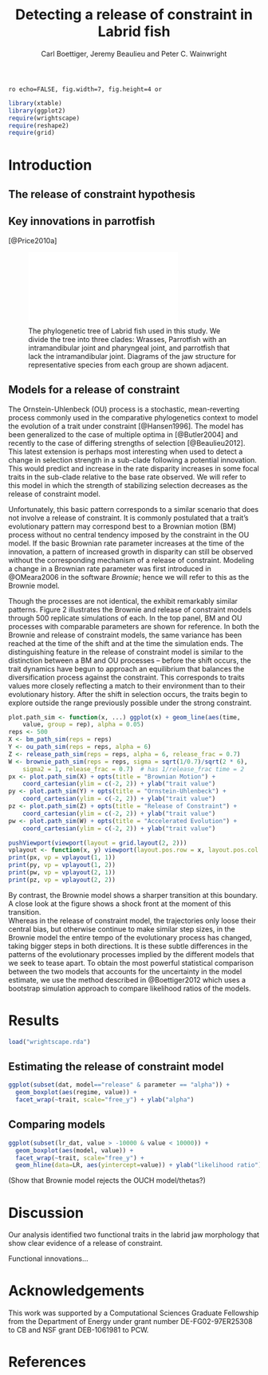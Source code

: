 % Detecting a release of constraint in Labrid fish
% Carl Boettiger, Jeremy Beaulieu and Peter C. Wainwright

`ro echo=FALSE, fig.width=7, fig.height=4 or`

``` r
library(xtable) 
library(ggplot2)
require(wrightscape)
require(reshape2)
require(grid)
````


# Introduction

## The release of constraint hypothesis

## Key innovations in parrotfish
[@Price2010a]


![The phylogenetic tree of Labrid fish used in this study.  We divide the tree into three clades: Wrasses, Parrotfish with an intramandibular joint and pharyngeal joint, and parrotfish that lack the intramandibular joint. Diagrams of the jaw structure for representative species from each group are shown adjacent.](figure/labrid_phylo.pdf)


## Models for a release of constraint 

The Ornstein-Uhlenbeck (OU) process is a stochastic, mean-reverting process
commonly used in the comparative phylogenetics context to model the evolution
of a trait under constraint [@Hansen1996].  The model has been generalized to 
the case of multiple optima in [@Butler2004] and recently to the case of 
differing strengths of selection [@Beaulieu2012].  This latest extension 
is perhaps most interesting when used to detect a change in selection strength
in a sub-clade following a potential innovation. This would predict and increase
in the rate disparity increases in some focal traits in the sub-clade relative
to the base rate observed.  We will refer to this model in which the strength
of stabilizing selection decreases as the release of constraint model.

Unfortunately, this basic pattern corresponds to a similar scenario that does
not involve a release of constraint.  It is commonly postulated that a trait's
evolutionary pattern may correspond best to a Brownian motion (BM) process
without no central tendency imposed by the constraint in the OU model.  If the
basic Brownian rate parameter increases at the time of the innovation, a pattern
of increased growth in disparity can still be observed without the corresponding
mechanism of a release of constraint.  Modeling a change in a Brownian rate 
parameter was first introduced in @OMeara2006 in the software *Brownie*; hence 
we will refer to this as the Brownie model. 

Though the processes are not identical, the exhibit remarkably similar patterns.
Figure 2 illustrates the Brownie and release of constraint models through 500 
replicate simulations of each.  In the top panel, BM and OU processes with 
comparable parameters are shown for reference.  In both the Brownie and release
of constraint models, the same variance has been reached at the time of the 
shift and at the time the simulation ends. The distinguishing feature in the
release of constraint model is similar to the distinction between a BM and OU
processes -- before the shift occurs, the trait dynamics have begun to approach
an equilibrium that balances the diversification process against the constraint.
This corresponds to traits values more closely reflecting a match to their 
environment than to their evolutionary history.  After the shift in selection 
occurs, the traits begin to explore outside the range previously possible under
the strong constraint.



``` r
plot.path_sim <- function(x, ...) ggplot(x) + geom_line(aes(time, 
    value, group = rep), alpha = 0.05)
reps <- 500
X <- bm_path_sim(reps = reps)
Y <- ou_path_sim(reps = reps, alpha = 6)
Z <- release_path_sim(reps = reps, alpha = 6, release_frac = 0.7)
W <- brownie_path_sim(reps = reps, sigma = sqrt(1/0.7)/sqrt(2 * 6), 
    sigma2 = 1, release_frac = 0.7)  # has 1/release_frac time = 2
px <- plot.path_sim(X) + opts(title = "Brownian Motion") +
    coord_cartesian(ylim = c(-2, 2)) + ylab("trait value")
py <- plot.path_sim(Y) + opts(title = "Ornstein-Uhlenbeck") + 
    coord_cartesian(ylim = c(-2, 2)) + ylab("trait value")
pz <- plot.path_sim(Z) + opts(title = "Release of Constraint") + 
    coord_cartesian(ylim = c(-2, 2)) + ylab("trait value")
pw <- plot.path_sim(W) + opts(title = "Accelerated Evolution") + 
    coord_cartesian(ylim = c(-2, 2)) + ylab("trait value")
````

``` r
pushViewport(viewport(layout = grid.layout(2, 2)))
vplayout <- function(x, y) viewport(layout.pos.row = x, layout.pos.col = y)
print(px, vp = vplayout(1, 1))
print(py, vp = vplayout(1, 2))
print(pw, vp = vplayout(2, 1))
print(pz, vp = vplayout(2, 2))
```` 

By contrast, the Brownie model shows a sharper transition at this boundary. A 
close look at the figure shows a shock front at the moment of this transition.  
Whereas in the release of constraint model, the trajectories only loose their
central bias, but otherwise continue to make similar step sizes, in the Brownie
model the entire tempo of the evolutionary process has changed, taking bigger
steps in both directions. It is these subtle differences in the patterns of the
evolutionary processes implied by the different models that we seek to tease apart.
To obtain the most powerful statistical comparison between the two models that
accounts for the uncertainty in the model estimate, we use the method described
in @Boettiger2012 which uses a bootstrap simulation approach to compare likelihood
ratios of the models.  








# Results

``` r
load("wrightscape.rda")
````


## Estimating the release of constraint model

``` r
ggplot(subset(dat, model=="release" & parameter == "alpha")) + 
  geom_boxplot(aes(regime, value)) +
  facet_wrap(~trait, scale="free_y") + ylab("alpha")
````

## Comparing models

``` r
ggplot(subset(lr_dat, value > -10000 & value < 10000)) +
  geom_boxplot(aes(model, value)) + 
  facet_wrap(~trait, scale="free_y") + 
  geom_hline(data=LR, aes(yintercept=value)) + ylab("likelihood ratio")
````

(Show that Brownie model rejects the OUCH model/thetas?)

# Discussion

Our analysis identified two functional traits in the labrid jaw morphology that show clear evidence of a release of constraint.  


Functional innovations...



# Acknowledgements

This work was supported by a Computational Sciences Graduate Fellowship from the
Department of Energy under grant number DE-FG02-97ER25308 to CB and NSF grant
DEB-1061981 to PCW.  

# References



